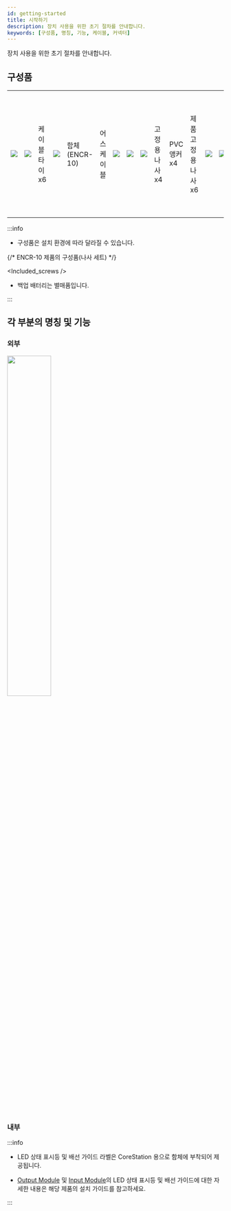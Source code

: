 ```yaml
---
id: getting-started
title: 시작하기
description: 장치 사용을 위한 초기 절차를 안내합니다.
keywords: [구성품, 명칭, 기능, 케이블, 커넥터]
---
```


장치 사용을 위한 초기 절차를 안내합니다.

## 구성품

<Table className='component'>
<Tbody>

<Row className='center white'>
<Td rowspan={3} colspan={2}><Image src='/img/device/component-encr10.svg' className='none' height={350} alone /></Td>
<Td><Image src='/img/device/component-cable-tie6.svg' className='none' alone /></Td>
</Row>

<Row className='center'>
<Td>케이블 타이 x6</Td>
</Row>

<Row className='center white'>
<Td><Image src='/img/device/component-cable-earth.svg' className='none' alone /></Td>
</Row>

<Row className='center'>

<Td colspan={2}>함체 (ENCR-10)</Td>

<Td>어스 케이블</Td>

</Row>

<Row className='center white'>
<Td><Image src='/img/device/component-fixing-screws4.svg' className='none' alone /></Td>
<Td><Image src='/img/device/component-pvc-anchors4.svg' className='none' alone /></Td>
<Td><Image src='/img/device/component-device-screws6.svg' className='none' alone /></Td>
</Row>

<Row className='center'>

<Td>고정용 나사 x4</Td>

<Td>PVC 앵커 x4</Td>

<Td>제품 고정용 나사 x6</Td>

</Row>

<Row className='center white'>
<Td><Image src='/img/device/component-ferrite-core.svg' className='none' alone /></Td>
<Td><Image src='/img/device/component-terminal.svg' className='none' alone /></Td>
<Td><Image src='/img/device/component-power-cable-screw.svg' className='none' alone /></Td>
</Row>

<Row className='center'>

<Td>페라이트 코어</Td>

<Td>터미널</Td>

<Td>전원 장치 케이블 고정용 나사</Td>

</Row>
</Tbody>
</Table>

:::info

* 구성품은 설치 환경에 따라 달라질 수 있습니다.

{/* ENCR-10 제품의 구성품(나사 세트) */}

<Included_screws />

* 백업 배터리는 별매품입니다.

:::

## 각 부분의 명칭 및 기능

### 외부

<Image src='/img/device/name-function-each-part-outside-encr.png' className='none' width='45%' />

### 내부

<Magnify src='/img/device/name-function-each-part-inside-encr.png' width='85%' zoomFactor={.4} mgWidth={500} mgHeight={500} />

:::info

* LED 상태 표시등 및 배선 가이드 라벨은 CoreStation 용으로 함체에 부착되어 제공됩니다.

* [Output Module](../outputmodule/index.mdx) 및 [Input Module](../inputmodule/index.mdx)의 LED 상태 표시등 및 배선 가이드에 대한 자세한 내용은 해당 제품의 설치 가이드를 참고하세요.

:::